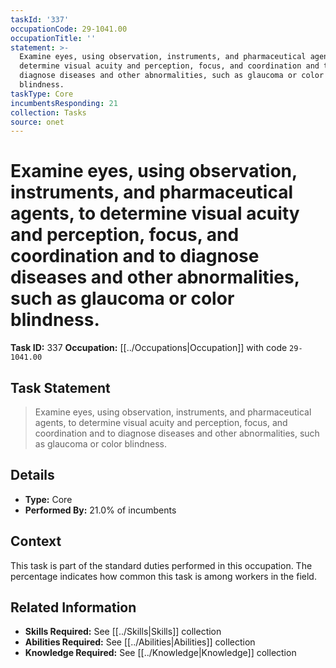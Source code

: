 ```yaml
---
taskId: '337'
occupationCode: 29-1041.00
occupationTitle: ''
statement: >-
  Examine eyes, using observation, instruments, and pharmaceutical agents, to
  determine visual acuity and perception, focus, and coordination and to
  diagnose diseases and other abnormalities, such as glaucoma or color
  blindness.
taskType: Core
incumbentsResponding: 21
collection: Tasks
source: onet
---
```

# Examine eyes, using observation, instruments, and pharmaceutical agents, to determine visual acuity and perception, focus, and coordination and to diagnose diseases and other abnormalities, such as glaucoma or color blindness.

**Task ID:** 337
**Occupation:** [[../Occupations|Occupation]] with code `29-1041.00`

## Task Statement

> Examine eyes, using observation, instruments, and pharmaceutical agents, to determine visual acuity and perception, focus, and coordination and to diagnose diseases and other abnormalities, such as glaucoma or color blindness.

## Details

- **Type:** Core
- **Performed By:** 21.0% of incumbents

## Context

This task is part of the standard duties performed in this occupation. The percentage indicates how common this task is among workers in the field.

## Related Information

- **Skills Required:** See [[../Skills|Skills]] collection
- **Abilities Required:** See [[../Abilities|Abilities]] collection
- **Knowledge Required:** See [[../Knowledge|Knowledge]] collection
